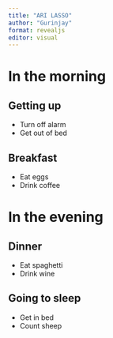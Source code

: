 ---
title: "ARI LASSO"
author: "Gurinjay"
format: revealjs
editor: visual
---


# In the morning

## Getting up

- Turn off alarm
- Get out of bed

## Breakfast

- Eat eggs
- Drink coffee

# In the evening

## Dinner

- Eat spaghetti
- Drink wine

## Going to sleep

- Get in bed
- Count sheep
